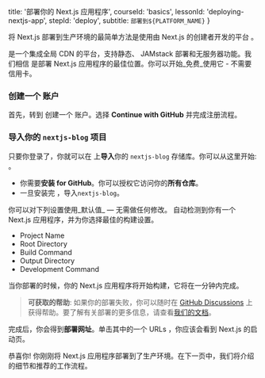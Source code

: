 
  title: '部署你的 Next.js 应用程序',
  courseId: 'basics',
  lessonId: 'deploying-nextjs-app',
  stepId: 'deploy',
  subtitle: `部署到${PLATFORM_NAME}`
}

将 Next.js 部署到生产环境的最简单方法是使用由 Next.js 的创建者开发的平台 **<PlatformLink />**。

<p>
<PlatformText/> 是一个集成全局 CDN 的平台，支持静态、 JAMstack 部署和无服务器功能。我们相信 <PlatformLink /> 是部署 Next.js 应用程序的最佳位置。你可以开始_免费_使用它 - 不需要信用卡。
</p>

### 创建一个 <PlatformText /> 账户

首先，转到 <PlatformLink href="/signup" /> 创建一个 <PlatformText /> 账户。选择 **Continue with GitHub** 并完成注册流程。

### 导入你的 `nextjs-blog` 项目

只要你登录了，你就可以在 <PlatformText /> 上**导入**你的 `nextjs-blog` 存储库。你可以从这里开始: <PlatformLink href="/import/git" />。

- 你需要**安装 <PlatformText /> for GitHub**。你可以授权它访问你的**所有仓库**。
- 一旦安装完 <PlatformText/>，导入`nextjs-blog`。

你可以对下列设置使用_默认值_ — 无需做任何修改。<PlatformText /> 自动检测到你有一个 Next.js 应用程序，并为你选择最佳的构建设置。

- Project Name
- Root Directory
- Build Command
- Output Directory
- Development Command

当你部署的时候，你的 Next.js 应用程序将开始构建，它将在一分钟内完成。

> **可获取的帮助**: 如果你的部署失败，你可以随时在 [GitHub Discussions](https://github.com/vercel/next.js/discussions) 上获得帮助。要了解有关部署的更多信息，请查看[我们的文档](/docs/deployment)。

完成后，你会得到**部署网址**。单击其中的一个 URLs ，你应该会看到 Next.js 的启动页。

恭喜你! 你刚刚将 Next.js 应用程序部署到了生产环境。在下一页中，我们将介绍 <PlatformText /> 的细节和推荐的工作流程。

